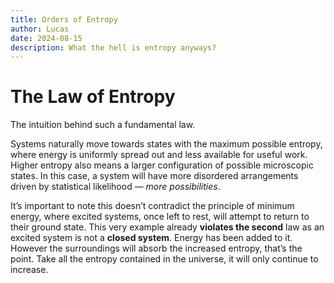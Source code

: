 ```yaml
---
title: Orders of Entropy
author: Lucas
date: 2024-08-15
description: What the hell is entropy anyways? 
---
```

# The Law of Entropy

The intuition behind such a fundamental law.

Systems naturally move towards states with the maximum possible entropy, where energy is uniformly spread out and less available for useful work. Higher entropy also means a larger configuration of possible microscopic states. In this case, a system will have more disordered arrangements driven by statistical likelihood — *more possibilities*.

It’s important to note this doesn’t contradict the principle of minimum energy, where excited systems, once left to rest, will attempt to return to their ground state. This very example already **violates the second** law as an excited system is not a **closed system**. Energy has been added to it. However the surroundings will absorb the increased entropy, that’s the point. Take all the entropy contained in the universe, it will only continue to increase.